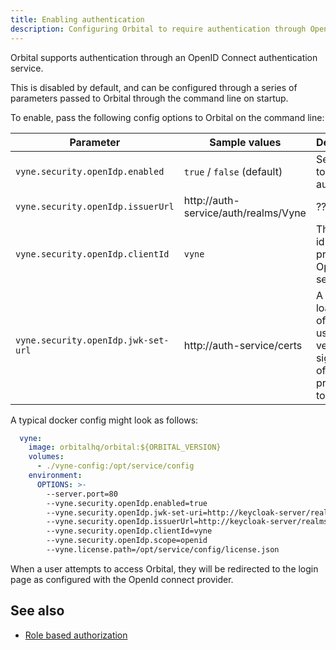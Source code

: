 ```yaml
---
title: Enabling authentication
description: Configuring Orbital to require authentication through OpenID Connect
---
```



Orbital supports authentication through an OpenID Connect authentication service.

This is disabled by default, and can be configured through a series of parameters passed to Orbital through the command line on startup.

<!-- TODO: this doesn't seem to exist
<Callout type="note" title="Quick tip">

   We provide a full tutorial on securing Orbital with Keycloak - a popular
   open source identity platform, which supports OpenID Connect.

   Take a look here

</Callout> -->

To enable, pass the following config options to Orbital on the command line:

| Parameter                           | Sample values                        | Description                                                                  |
|-------------------------------------|--------------------------------------|------------------------------------------------------------------------------|
| `vyne.security.openIdp.enabled`     | `true` / `false` (default)           | Set to `true` to enable auth                                                 |
| `vyne.security.openIdp.issuerUrl`   | http://auth-service/auth/realms/Vyne | ???                                                                          |
| `vyne.security.openIdp.clientId`    | `vyne`                               | The client id to present to OpenID server                                    |
| `vyne.security.openIdp.jwk-set-url` | http://auth-service/certs            | A url to load the set of JWK's used to verify signatures of presented tokens |

A typical docker config might look as follows:

```yaml
  vyne:
    image: orbitalhq/orbital:${ORBITAL_VERSION}
    volumes:
      - ./vyne-config:/opt/service/config
    environment:
      OPTIONS: >-
        --server.port=80
        --vyne.security.openIdp.enabled=true
        --vyne.security.openIdp.jwk-set-uri=http://keycloak-server/realms/Vyne/protocol/openid-connect/certs
        --vyne.security.openIdp.issuerUrl=http://keycloak-server/realms/Vyne
        --vyne.security.openIdp.clientId=vyne
        --vyne.security.openIdp.scope=openid
        --vyne.license.path=/opt/service/config/license.json
```

When a user attempts to access Orbital, they will be redirected to the login page as configured with the OpenId connect provider.

## See also

 * [Role based authorization](./authorization)
